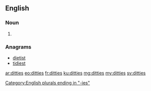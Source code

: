 ==English==

===Noun===
{{head|en|plural}}

# {{plural of|ditty|lang=en}}

===Anagrams===
* [[dietist#English|dietist]]
* [[tidiest#English|tidiest]]

[[Category:English plurals ending in "-ies"]]

[[ar:ditties]]
[[eo:ditties]]
[[fr:ditties]]
[[ku:ditties]]
[[mg:ditties]]
[[my:ditties]]
[[sv:ditties]]